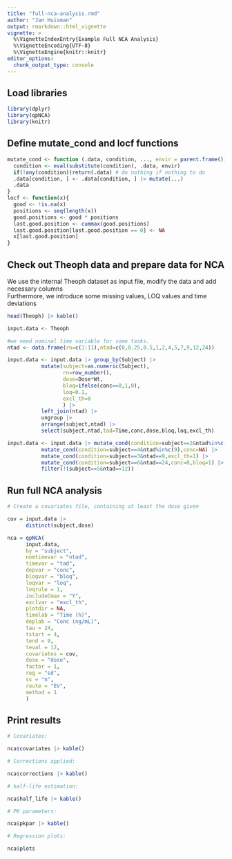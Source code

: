 ```yaml
---
title: "full-nca-analysis.rmd"
author: "Jan Huisman"
output: rmarkdown::html_vignette
vignette: >
  %\VignetteIndexEntry{Example Full NCA Analysis}
  %\VignetteEncoding{UTF-8}
  %\VignetteEngine{knitr::knitr}
editor_options: 
  chunk_output_type: console
---
```


## Load libraries
```r
library(dplyr)
library(qpNCA)
library(knitr)
```

## Define mutate_cond and locf functions

```r

mutate_cond <- function (.data, condition, ..., envir = parent.frame()){
  condition <- eval(substitute(condition), .data, envir)
  if(!any(condition))return(.data) # do nothing if nothing to do
  .data[condition, ] <- .data[condition, ] |> mutate(...)
  .data
}
locf <- function(x){
  good <- !is.na(x)
  positions <- seq(length(x))
  good.positions <- good * positions
  last.good.position <- cummax(good.positions)
  last.good.position[last.good.position == 0] <- NA
  x[last.good.position]
}

```

## Check out Theoph data and prepare data for NCA

We use the internal Theoph dataset as input file, modify the data and add necessary columns  
Furthermore, we introduce some missing values, LOQ values and time deviations

```r

head(Theoph) |> kable()

input.data <- Theoph

#we need nominal time variable for some tasks.
ntad <- data.frame(rn=c(1:11),ntad=c(0,0.25,0.5,1,2,4,5,7,9,12,24))

input.data <- input.data |> group_by(Subject) |>
           mutate(subject=as.numeric(Subject),
                  rn=row_number(),
                  dose=Dose*Wt,
                  bloq=ifelse(conc==0,1,0),
                  loq=0.1,
                  excl_th=0
                  ) |>
           left_join(ntad) |>
           ungroup |>
           arrange(subject,ntad) |>
           select(subject,ntad,tad=Time,conc,dose,bloq,loq,excl_th)

input.data <- input.data |> mutate_cond(condition=subject==2&ntad%in%c(24),conc=NA) |>
           mutate_cond(condition=subject==4&ntad%in%c(9),conc=NA) |>
           mutate_cond(condition=subject==3&ntad==9,excl_th=1) |>
           mutate_cond(condition=subject==6&ntad==24,conc=0,bloq=1) |>
           filter(!(subject==5&ntad==12))

```

## Run full NCA analysis

```r

# Create a covariates file, containing at least the dose given

cov = input.data |>
      distinct(subject,dose)

nca = qpNCA(
      input.data,
      by = "subject",
      nomtimevar = "ntad",
      timevar = "tad",
      depvar = "conc",
      bloqvar = "bloq",
      loqvar = "loq",
      loqrule = 1,
      includeCmax = "Y",
      exclvar = "excl_th",
      plotdir = NA,
      timelab = "Time (h)",
      deplab = "Conc (ng/mL)",
      tau = 24,
      tstart = 4,
      tend = 9,
      teval = 12,
      covariates = cov,
      dose = "dose",
      factor = 1,
      reg = "sd",
      ss = "n",
      route = "EV",
      method = 1
      )

```

## Print results

```r

# Covariates:

nca$covariates |> kable()

# Corrections applied:

nca$corrections |> kable()

# half-life estimation:

nca$half_life |> kable()

# PK parameters:

nca$pkpar |> kable()

# Regression plots:

nca$plots

```

